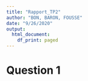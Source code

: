 ```yaml
---
title: "Rapport_TP2"
author: "BON, BARON, FOUSSE"
date: "9/26/2020"
output:
  html_document:
    df_print: paged
---
```


# Question 1

